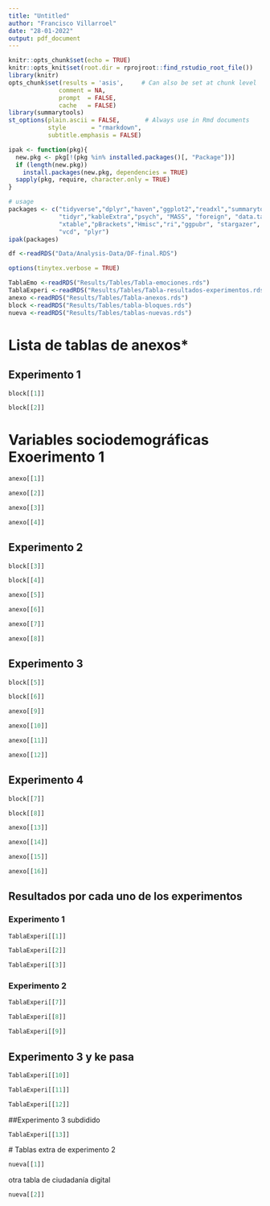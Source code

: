 ```yaml
---
title: "Untitled"
author: "Francisco Villarroel"
date: "28-01-2022"
output: pdf_document
---
```


```r
knitr::opts_chunk$set(echo = TRUE)
knitr::opts_knit$set(root.dir = rprojroot::find_rstudio_root_file())
library(knitr)
opts_chunk$set(results = 'asis',     # Can also be set at chunk level
              comment = NA,
              prompt  = FALSE,
              cache   = FALSE)
library(summarytools)
st_options(plain.ascii = FALSE,       # Always use in Rmd documents
           style       = "rmarkdown",
           subtitle.emphasis = FALSE)

```

```r
ipak <- function(pkg){
  new.pkg <- pkg[!(pkg %in% installed.packages()[, "Package"])]
  if (length(new.pkg)) 
    install.packages(new.pkg, dependencies = TRUE)
  sapply(pkg, require, character.only = TRUE)
}

# usage
packages <- c("tidyverse","dplyr","haven","ggplot2","readxl","summarytools", "patchwork","stringr",
              "tidyr","kableExtra","psych", "MASS", "foreign", "data.table","gtools","lubridate","AER",
              "xtable","pBrackets","Hmisc","ri","ggpubr", "stargazer", "Rmisc","wesanderson", "gridExtra","ggmosaic",
              "vcd", "plyr")
ipak(packages)
```
```r
df <-readRDS("Data/Analysis-Data/DF-final.RDS")

```

```r
options(tinytex.verbose = TRUE)
```


```r
TablaEmo <-readRDS("Results/Tables/Tabla-emociones.rds")
TablaExperi <-readRDS("Results/Tables/Tabla-resultados-experimentos.rds")
anexo <-readRDS("Results/Tables/Tabla-anexos.rds")
block <-readRDS("Results/Tables/tabla-bloques.rds")
nueva <-readRDS("Results/Tables/tablas-nuevas.rds")
```


# Lista de tablas de anexos*

## Experimento 1

```r

block[[1]]

block[[2]]

```

\newpage

# Variables sociodemográficas Exoerimento 1

```r
anexo[[1]]

anexo[[2]]

anexo[[3]]

anexo[[4]]
```

\newpage


## Experimento 2

```r

block[[3]]

block[[4]]
```

\newpage

```r
anexo[[5]]

anexo[[6]]

anexo[[7]]

anexo[[8]]
```

\newpage

## Experimento 3 

```r
block[[5]]

block[[6]]

```
\newpage

```r

anexo[[9]]

anexo[[10]]

anexo[[11]]

```
\newpage 

```r
anexo[[12]]
```


\newpage


## Experimento 4

```r
block[[7]]

block[[8]]
```

\newpage

```r
anexo[[13]]

anexo[[14]]

anexo[[15]]

anexo[[16]]
```

\newpage

## Resultados por cada uno de los experimentos

### Experimento 1

```r
TablaExperi[[1]]

TablaExperi[[2]]

TablaExperi[[3]]
```

\newpage

### Experimento 2

```r

TablaExperi[[7]]

TablaExperi[[8]]

TablaExperi[[9]]
```
\newpage

## Experimento 3 y ke pasa

```r

TablaExperi[[10]]

```

```r
TablaExperi[[11]]
```


```r
TablaExperi[[12]]
```

##Experimento 3 subdidido 

```r
TablaExperi[[13]]
```
 # Tablas extra de experimento 2
```r
nueva[[1]]

```
 
otra tabla de ciudadanía digital

```r
nueva[[2]]
```
 
 
